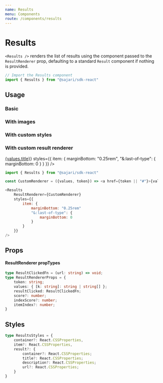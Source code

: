 ```yaml
---
name: Results
menu: Components
route: /components/results
---
```




# Results

`<Results />` renders the list of results using the component passed to the `ResultRenderer` prop, defaulting
to a standard `Result` component if nothing is provided.

```javascript
// Import the Results component
import { Results } from "@sajari/sdk-react"
```

## Usage

### Basic
<Playground>
    <Results />
</Playground>

### With images
<Playground>
    <Results showImages />
</Playground>


### With custom styles
<Playground>
    <Results styles={{
        container: {
            flexWrap: "nowrap",
            justifyContent: "space-between"
        },
        item: {
            width: "32%",
            padding: "0.5rem",
            boxShadow: "0 2px 2px 0 rgba(0,0,0,0.16), 0 0 0 1px rgba(0,0,0,0.08)",
            marginBottom: 0
        },
        result: {
            container: {
                height: "100%",
                justifyContent: "space-between"
            }
        }
    }} />
</Playground>

### With custom result renderer
<ExampleContainer>
    <Results
        ResultRenderer={({values, token}) => <a href={token || "#"}>{values.title}</a>}
        styles={{
            item: {
                marginBottom: "0.25rem",
                "&:last-of-type": {
                    marginBottom: 0
                }
            }
        }}
    />
</ExampleContainer>

```javascript
import { Results } from "@sajari/sdk-react"

const CustomRenderer = ({values, token}) => <a href={token || "#"}>{values.title}</a>

<Results
    ResultRenderer={CustomRenderer}
    styles={{
        item: {
            marginBottom: "0.25rem"
            "&:last-of-type": {
                marginBottom: 0
            }
        }
    }}
/>
```

## Props
<PropsTable of={Results} />

#### ResultRenderer propTypes
```typescript
type ResultClickedFn = (url: string) => void;
type ResultRendererProps = {
    token: string;
    values: { [k: string]: string | string[] };
    resultClicked: ResultClickedFn;
    score?: number;
    indexScore?: number;
    itemIndex?: number;
}
```

## Styles

```typescript
type ResultsStyles = {
    container?: React.CSSProperties,
    item?: React.CSSProperties,
    result?: {
        container?: React.CSSProperties;
        title?: React.CSSProperties;
        description?: React.CSSProperties;
        url?: React.CSSProperties;
    }
}
```